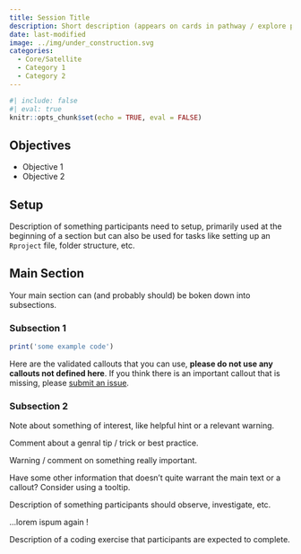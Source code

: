```yaml
---
title: Session Title
description: Short description (appears on cards in pathway / explore pages)
date: last-modified
image: ../img/under_construction.svg
categories:
  - Core/Satellite
  - Category 1
  - Category 2
---
```


```r
#| include: false
#| eval: true
knitr::opts_chunk$set(echo = TRUE, eval = FALSE)
```


Objectives
----------------------------------------------------------------------------------------------------
- Objective 1
- Objective 2


Setup
----------------------------------------------------------------------------------------------------
::: {.setup}
Description of something participants need to setup, primarily used at the beginning of a section but can also be used for tasks like setting up an `Rproject` file, folder structure, etc.
:::


Main Section
----------------------------------------------------------------------------------------------------
Your main section can (and probably should) be boken down into subsections.


### Subsection 1
```r
print('some example code')
```

Here are the validated callouts that you can use, **please do not use any callouts not defined here**. If you think there is an important callout that is missing, please [submit an issue](https://github.com/epicentre-msf/repicentre/issues).

### Subsection 2
::: {.callout-note}
Note about something of interest, like helpful hint or a relevant warning.
:::

::: {.callout-tip}
Comment about a genral tip / trick or best practice.
:::

::: {.callout-important}
Warning / comment on something really important.
:::

Have some other information that doesn't quite warrant the main text or a callout? Consider using a [tooltip]{.hovertip bs-toggle='tooltip' bs-title='Example tooltip'}.


::: {.look}
Description of something participants should observe, investigate, etc.
:::

...lorem ispum again !

::: {.write}
Description of a coding exercise that participants are expected to complete.
:::

